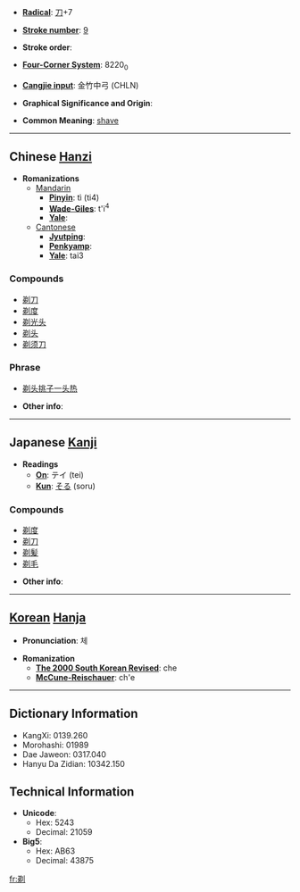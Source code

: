 * '''[[Wiktionary:Chinese radical index| Radical]]''': [[Wiktionary:Chinese radical index 刀|刀]]+7

* '''[[Wiktionary:Chinese total strokes index|Stroke number]]''': [[Wiktionary:Chinese total strokes index 9|9]]

* '''Stroke order''': 

* '''[[Wiktionary:Chinese four corner index|Four-Corner System]]''': 8220<sub>0</sub>

* '''[[Wiktionary:Chinese Cangjie index|Cangjie input]]''': 金竹中弓 (CHLN)

* '''Graphical Significance and Origin''': 

* '''Common Meaning''': [[shave]]

----

== Chinese [[Hanzi]] ==

* '''Romanizations'''
** [[Mandarin]]
*** '''[[Pinyin]]''': tì (ti4)
*** '''[[Wade-Giles]]''': t'i<sup>4</sup>
*** '''[[Yale]]''': 
**[[Cantonese]]
***'''[[Jyutping]]''':
***'''[[Penkyamp]]''': 
***'''[[Yale]]''': tai3

===Compounds===
*[[剃刀]]
*[[剃度]]
*[[剃光头]]
*[[剃头]]
*[[剃须刀]]

===Phrase===
*[[剃头挑子一头热]]

* '''Other info''': 

----

== Japanese [[Kanji]] ==

* '''Readings'''
** '''[[On]]''': テイ (tei)
** '''[[Kun]]''': [[そる]] (soru)

===Compounds===
*[[剃度]]
*[[剃刀]]
*[[剃髪]]
*[[剃毛]]

* '''Other info''':  

----

== [[Korean]] [[Hanja]] ==

* '''Pronunciation''': 체

* '''Romanization'''
** '''[[The 2000 South Korean Revised Romanization|The 2000 South Korean Revised]]''': che
** '''[[McCune-Reischauer]]''': ch'e

----

== Dictionary Information ==

* KangXi: 0139.260
* Morohashi: 01989
* Dae Jaweon: 0317.040
* Hanyu Da Zidian: 10342.150

== Technical Information ==

* '''Unicode''':
** Hex: 5243
** Decimal: 21059
* '''Big5''':
** Hex: AB63
** Decimal: 43875

[[fr:剃]]